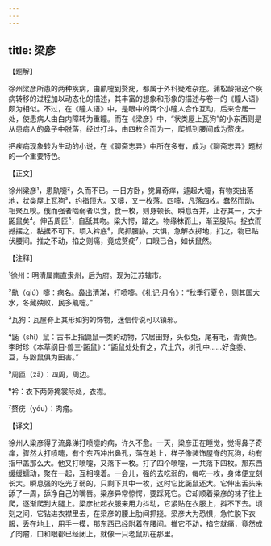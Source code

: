 ```yaml
---
---
---
```

title: 梁彦
---




【题解】


徐州梁彦所患的两种疾病，由鼽嚏到赘疣，都属于外科疑难杂症。蒲松龄把这个疾病转移的过程加以动态化的描述，其丰富的想象和形象的描述与卷一的《瞳人语》颇为相似。不过，在《瞳人语》中，是眼中的两个小瞳人合作互动，后来合居一处，使患病人由白内障转为重瞳。而在《梁彦》中，“状类屋上瓦狗”的小东西则是从患病人的鼻子中脱落，经过打斗，由四枚合而为一，爬抓到腰间成为赘疣。

把疾病现象转为生动的小说，在《聊斋志异》中所在多有，成为《聊斋志异》题材的一个重要特色。


【正文】

徐州梁彦¹，患鼽嚏²，久而不已。一日方卧，觉鼻奇痒，遽起大嚏，有物突出落地，状类屋上瓦狗³，约指顶大。又嚏，又一枚落。四嚏，凡落四枚。蠢然而动，相聚互嗅。俄而强者啮弱者以食，食一枚，则身顿长。瞬息吞并，止存其一，大于鼫鼠矣⁴。伸舌周匝⁵，自舐其吻。梁大愕，踏之。物缘袜而上，渐至股际。捉衣而撼摆之，黏据不可下。顷入衿底⁶，爬抓腰胁。大惧，急解衣掷地，扪之，物已贴伏腰间。推之不动，掐之则痛，竟成赘疣⁷，口眼已合，如伏鼠然。

【注释】


¹徐州：明清属南直隶州，后为府。现为江苏辖市。

²鼽（qiú）嚏：病名。鼻出清涕，打喷嚏。《礼记·月令》：“秋季行夏令，则其国大水，冬藏殃败，民多鼽嚏。”

³瓦狗：瓦屋脊上其形如狗的饰物，迷信传说可以镇邪。

⁴鼫（shì）鼠：古书上指鼯鼠一类的动物，穴居田野，头似兔，尾有毛，青黄色。李时珍《本草纲目·兽三·鼫鼠》：“鼫鼠处处有之，穴土穴，树孔中……好食黍、豆，与鼢鼠俱为田害。”

⁵周匝（zā）：四周，周边。

⁶衿：衣下两旁掩裳际处，衣襟。

⁷赘疣（yóu）：肉瘤。





【译文】


徐州人梁彦得了流鼻涕打喷嚏的病，许久不愈。一天，梁彦正在睡觉，觉得鼻子奇痒，骤然大打喷嚏，有个东西冲出鼻孔，落在地上，样子像装饰屋脊的瓦狗，约有指甲盖那么大。他又打喷嚏，又落下一枚。打了四个喷嚏，一共落下四枚。那东西缓缓蠕动，聚在一起，互相嗅着。一会儿，强的去吃弱的，每吃一枚，身体便立刻长大。瞬息强的吃光了弱的，只剩下其中一枚，这时它比鼫鼠还大。它伸出舌头来舔了一周，舔净自己的嘴唇。梁彦异常惊愕，要踩死它。它却顺着梁彦的袜子往上爬，逐渐爬到大腿上。梁彦扯起衣服来用力抖动，它紧贴在衣服上，抖不下去。顷刻之间，它钻进衣襟里去，在梁彦的腰上肋间抓挠。梁彦大为恐惧，急忙脱下衣服，丢在地上，用手一摸，那东西已经附着在腰间。推它不动，掐它就痛，竟然成了肉瘤，口和眼都已经闭上，就像一只老鼠趴在那里。